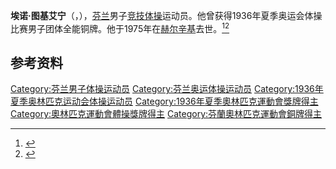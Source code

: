 {{NoteTA|G1=Sports}}
'''埃诺·图基艾宁'''（{{lang-fi|Eino Tukiainen}}，{{bd|1915年|1月1日|1975年|2月2日}}），[[芬兰|芬兰]]男子[[竞技体操|竞技体操]]运动员。他曾获得1936年夏季奥运会体操比赛男子团体全能铜牌。他于1975年在[[赫尔辛基|赫尔辛基]]去世。<ref>{{Cite web|title=Eino TUKIAINEN|url=https://www.olympic.org/eino-tukiainen|accessdate=2021-03-21|work=International Olympic Committee|archive-date=2017-11-13|archive-url=https://web.archive.org/web/20171113112704/https://www.olympic.org/eino-tukiainen|dead-url=no}}</ref><ref>{{cite web|url=http://www.sports-reference.com/olympics/athletes/tu/eino-tukiainen-1.html|title=Eino Tukiainen|work=Sport Reference|accessdate=2021-03-25|archiveurl=https://web.archive.org/web/20121218071452/http://www.sports-reference.com/olympics/athletes/tu/eino-tukiainen-1.html|archivedate=2012-12-18}}</ref>

== 参考资料 ==
{{reflist}}

{{Authority control}}
{{DEFAULTSORT:Tukiainen, Eino}}
[[Category:芬兰男子体操运动员|Category:芬兰男子体操运动员]]
[[Category:芬兰奥运体操运动员|Category:芬兰奥运体操运动员]]
[[Category:1936年夏季奥林匹克运动会体操运动员|Category:1936年夏季奥林匹克运动会体操运动员]]
[[Category:1936年夏季奧林匹克運動會獎牌得主|Category:1936年夏季奧林匹克運動會獎牌得主]]
[[Category:奧林匹克運動會體操獎牌得主|Category:奧林匹克運動會體操獎牌得主]]
[[Category:芬蘭奧林匹克運動會銅牌得主|Category:芬蘭奧林匹克運動會銅牌得主]]